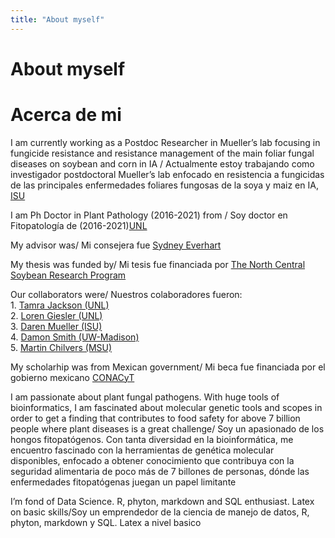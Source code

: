 ```yaml
---
title: "About myself"
---
```

# About myself  
# Acerca de mi   

I am currently working as a Postdoc Researcher in Mueller's lab focusing in fungicide resistance and resistance management of the main foliar fungal diseases on soybean and corn in IA / Actualmente estoy trabajando como investigador postdoctoral Mueller's lab enfocado en resistencia a fungicidas de las principales enfermedades foliares fungosas de la soya y maiz en IA, [ISU](https://cropprotectionnetwork.org/peoples)

I am Ph Doctor in Plant Pathology (2016-2021) from / Soy doctor en Fitopatología de (2016-2021)[UNL](https://plantpathology.unl.edu)
 
My advisor was/ Mi consejera fue [Sydney Everhart](https://plantpathology.unl.edu/sydney-everhart)


My thesis was funded by/ Mi tesis fue financiada por [The North Central Soybean Research Program](http://www.ncsrp.com)  

Our collaborators were/ Nuestros colaboradores fueron:  
1. [Tamra Jackson (UNL)](https://cropwatch.unl.edu/author/tamra-jackson-ziems-extension-plant-pathologist)  
2. [Loren Giesler (UNL)](https://plantpathology.unl.edu/loren-giesler)  
3. [Daren Mueller (ISU)](https://www.plantpath.iastate.edu/people/daren-mueller)  
4. [Damon Smith (UW-Madison)](https://plantpath.wisc.edu/damon-smith-2/)  
5. [Martin Chilvers (MSU)](https://www.canr.msu.edu/people/chilvers_martin)  

My scholarhip was from Mexican government/ Mi beca fue financiada por el gobierno mexicano  [CONACyT](https://www.conacyt.gob.mx)


I am passionate about plant fungal pathogens. With huge tools of bioinformatics, I am fascinated about molecular genetic tools and scopes in order to get a finding that contributes to food safety for above 7 billion people where plant diseases is a great challenge/ Soy un apasionado de los hongos fitopatógenos. Con tanta diversidad en la bioinformática, me encuentro fascinado con la herramientas de genética molecular disponibles, enfocado a obtener conocimiento que contribuya con la seguridad alimentaria de poco más de 7 billones de personas, dónde las enfermedades fitopatógenas juegan un papel limitante   

I’m fond of Data Science. R, phyton, markdown and SQL enthusiast. Latex on basic skills/Soy un emprendedor de la ciencia de manejo de datos, R, phyton, markdown y SQL. Latex a nivel basico


